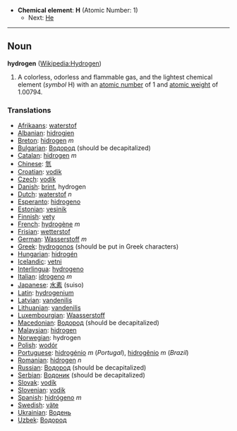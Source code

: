*'''Chemical element''': '''H''' (Atomic Number: 1)
**Next: [[Helium|He]]
----
== Noun ==
'''hydrogen''' ([[en:Hydrogen|Wikipedia:Hydrogen]])

# A colorless, odorless and flammable gas, and the lightest chemical element (''symbol'' H) with an [[atomic number]] of 1 and [[atomic weight]] of 1.00794.

===Translations===
*[[Afrikaans]]: [[waterstof]]
*[[Albanian]]: [[hidrogjen]]
*[[Breton]]: [[hidrogen]] ''m''
*[[Bulgarian]]: [[Водород]] (should be decapitalized)
*[[Catalan]]: [[hidrogen]] ''m''
*[[Chinese]]: [[氫]]
*[[Croatian]]: [[vodik]]
*[[Czech]]: [[vodík]]
*[[Danish]]: [[brint]], hydrogen
*[[Dutch]]: [[waterstof]] ''n''
*[[Esperanto]]: [[hidrogeno]]
*[[Estonian]]: [[vesinik]]
*[[Finnish]]: [[vety]]
*[[French]]: [[hydrogène]] ''m''
*[[Frisian]]: [[wetterstof]]
*[[German]]: [[Wasserstoff]] ''m''
*[[Greek]]: [[hydrogonos]] (should be put in Greek characters)
*[[Hungarian]]: [[hidrogén]]
*[[Icelandic]]: [[vetni]]
*[[Interlingua]]: [[hydrogeno]]
*[[Italian]]: [[idrogeno]] ''m''
*[[Japanese]]: [[水素]] (suiso)
*[[Latin]]: [[hydrogenium]]
*[[Latvian]]: [[vandenilis]]
*[[Lithuanian]]: [[vandenilis]]
*[[Luxembourgian]]: [[Waasserstoff]]
*[[Macedonian]]: [[Водород]] (should be decapitalized)
*[[Malaysian]]: [[hidrogen]]
*[[Norwegian]]: hydrogen
*[[Polish]]: [[wodór]]
*[[Portuguese]]: [[hidrogénio]] ''m'' (''Portugal''), [[hidrogênio]] ''m'' (''Brazil'')
*[[Romanian]]: [[hidrogen]] ''n''
*[[Russian]]: [[Водород]] (should be decapitalized)
*[[Serbian]]: [[Водоник]] (should be decapitalized)
*[[Slovak]]: [[vodík]]
*[[Slovenian]]: [[vodik]]
*[[Spanish]]: [[hidrógeno]] ''m''
*[[Swedish]]: [[väte]]
*[[Ukrainian]]: [[Водень]]
*[[Uzbek]]: [[Водород]]